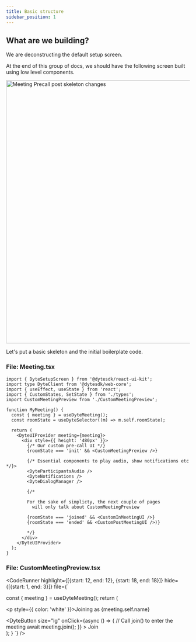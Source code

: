 ```yaml
---
title: Basic structure
sidebar_position: 1
---
```



## What are we building?

We are deconstructing the default setup screen.

At the end of this group of docs, we should have the following screen built using low level components.

<img
  src="/static/guides/build-pre-call-ui/skeleton-page/meeting-precall.png"
  width="1280"
  height="720"
  alt="Meeting Precall post skeleton changes"
  className="mb-4"
/>

Let's put a basic skeleton and the initial boilerplate code.

### File: Meeting.tsx

```tsx
import { DyteSetupScreen } from '@dytesdk/react-ui-kit';
import type DyteClient from '@dytesdk/web-core';
import { useEffect, useState } from 'react';
import { CustomStates, SetState } from './types';
import CustomMeetingPreview from './CustomMeetingPreview';

function MyMeeting() {
  const { meeting } = useDyteMeeting();
  const roomState = useDyteSelector((m) => m.self.roomState);

  return (
    <DyteUIProvider meeting={meeting}>
      <div style={{ height: '480px' }}>
        {/* Our custom pre-call UI */}
        {roomState === 'init' && <CustomMeetingPreview />}

        {/* Essential components to play audio, show notifications etc */}>
        <DyteParticipantsAudio />
        <DyteNotifications />
        <DyteDialogManager />

        {/*

        For the sake of simplicty, the next couple of pages
          will only talk about CustomMeetingPreview

        {roomState === 'joined' && <CustomInMeetingUI />}
        {roomState === 'ended' && <CustomPostMeetingUI />)}

        */}
      </div>
    </DyteUIProvider>
  );
}
```

### File: CustomMeetingPreview.tsx

<CodeRunner 
highlight={[{start: 12, end: 12}, {start: 18, end: 18}]}
hide={[{start: 1, end: 3}]}
file={`

  const { meeting } = useDyteMeeting();
  return (
    <div
      className="flex flex-col items-center justify-center"
    >
      <div className="flex flex-col items-center">
        <p style={{ color: 'white' }}>Joining as {meeting.self.name}</p>
      </div>
      <DyteButton
        size="lg"
        onClick={async () => {
          // Call join() to enter the meeting
          await meeting.join();
        }}
      >
        Join
      </DyteButton>
    </div>
  );
}
`} />
